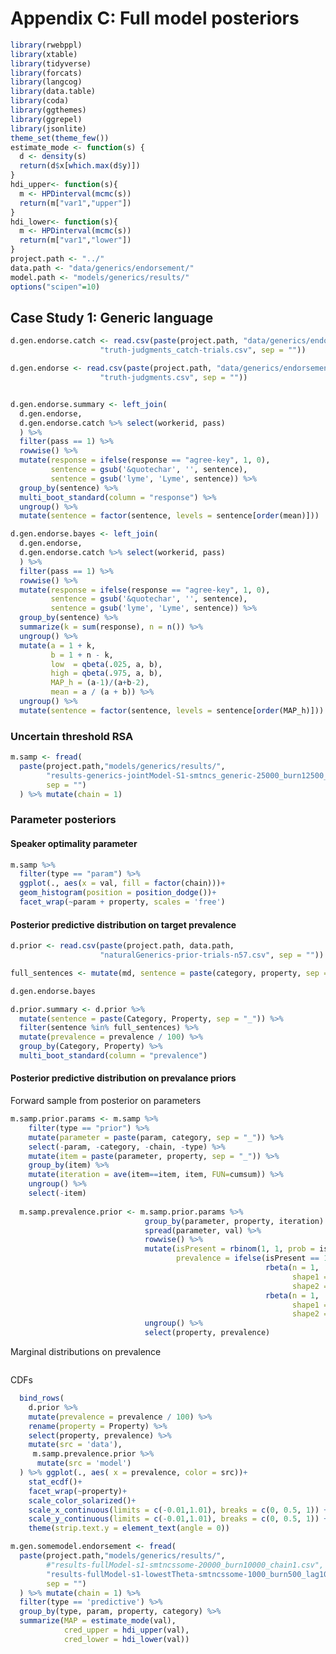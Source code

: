 # Appendix C: Full model posteriors


```r
library(rwebppl)
library(xtable)
library(tidyverse)
library(forcats)
library(langcog)
library(data.table)
library(coda)
library(ggthemes)
library(ggrepel)
library(jsonlite)
theme_set(theme_few())
estimate_mode <- function(s) {
  d <- density(s)
  return(d$x[which.max(d$y)])
}
hdi_upper<- function(s){
  m <- HPDinterval(mcmc(s))
  return(m["var1","upper"])
}
hdi_lower<- function(s){
  m <- HPDinterval(mcmc(s))
  return(m["var1","lower"])
}
project.path <- "../"
data.path <- "data/generics/endorsement/"
model.path <- "models/generics/results/"
options("scipen"=10) 
```

## Case Study 1: Generic language

```r
d.gen.endorse.catch <- read.csv(paste(project.path, "data/generics/endorsement/",
                    "truth-judgments_catch-trials.csv", sep = ""))

d.gen.endorse <- read.csv(paste(project.path, "data/generics/endorsement/",
                    "truth-judgments.csv", sep = ""))


d.gen.endorse.summary <- left_join(
  d.gen.endorse, 
  d.gen.endorse.catch %>% select(workerid, pass)
  ) %>%
  filter(pass == 1) %>%
  rowwise() %>%
  mutate(response = ifelse(response == "agree-key", 1, 0),
         sentence = gsub('&quotechar', '', sentence),
         sentence = gsub('lyme', 'Lyme', sentence)) %>%
  group_by(sentence) %>%
  multi_boot_standard(column = "response") %>%
  ungroup() %>%
  mutate(sentence = factor(sentence, levels = sentence[order(mean)]))

d.gen.endorse.bayes <- left_join(
  d.gen.endorse, 
  d.gen.endorse.catch %>% select(workerid, pass)
  ) %>%
  filter(pass == 1) %>%
  rowwise() %>%
  mutate(response = ifelse(response == "agree-key", 1, 0),
         sentence = gsub('&quotechar', '', sentence),
         sentence = gsub('lyme', 'Lyme', sentence)) %>%
  group_by(sentence) %>%
  summarize(k = sum(response), n = n()) %>%
  ungroup() %>%
  mutate(a = 1 + k,
         b = 1 + n - k,
         low  = qbeta(.025, a, b),
         high = qbeta(.975, a, b),
         MAP_h = (a-1)/(a+b-2),
         mean = a / (a + b)) %>% 
  ungroup() %>%
  mutate(sentence = factor(sentence, levels = sentence[order(MAP_h)]))
```

### Uncertain threshold RSA 

```r
m.samp <- fread(
  paste(project.path,"models/generics/results/", 
        "results-generics-jointModel-S1-smtncs_generic-25000_burn12500_lag20_chain1.csv",
        sep = "")
  ) %>% mutate(chain = 1)
```


### Parameter posteriors

#### Speaker optimality parameter

```r
m.samp %>% 
  filter(type == "param") %>%
  ggplot(., aes(x = val, fill = factor(chain)))+
  geom_histogram(position = position_dodge())+
  facet_wrap(~param + property, scales = 'free')
```

#### Posterior predictive distribution on target prevalence


```r
d.prior <- read.csv(paste(project.path, data.path, 
                    "naturalGenerics-prior-trials-n57.csv", sep = ""))

full_sentences <- mutate(md, sentence = paste(category, property, sep = "_"))$sentence

d.gen.endorse.bayes

d.prior.summary <- d.prior %>% 
  mutate(sentence = paste(Category, Property, sep = "_")) %>%
  filter(sentence %in% full_sentences) %>%
  mutate(prevalence = prevalence / 100) %>%
  group_by(Category, Property) %>%
  multi_boot_standard(column = "prevalence")
```

#### Posterior predictive distribution on prevalance priors


Forward sample from posterior on parameters
```r


m.samp.prior.params <- m.samp %>%
    filter(type == "prior") %>%
    mutate(parameter = paste(param, category, sep = "_")) %>%
    select(-param, -category, -chain, -type) %>%
    mutate(item = paste(parameter, property, sep = "_")) %>%
    group_by(item) %>%
    mutate(iteration = ave(item==item, item, FUN=cumsum)) %>%
    ungroup() %>%
    select(-item)
  
  m.samp.prevalence.prior <- m.samp.prior.params %>%
                              group_by(parameter, property, iteration) %>%
                              spread(parameter, val) %>%
                              rowwise() %>%
                              mutate(isPresent = rbinom(1, 1, prob = isPresent_na),
                                     prevalence = ifelse(isPresent == 1, 
                                                         rbeta(n = 1, 
                                                               shape1 = prevalenceGivenPresent_mean* prevalenceGivenPresent_sampleSize,
                                                               shape2 = (1-prevalenceGivenPresent_mean)*prevalenceGivenPresent_sampleSize),
                                                         rbeta(n = 1,
                                                               shape1 = 1,
                                                               shape2 = 100))) %>%
                              ungroup() %>%
                              select(property, prevalence)
```

Marginal distributions on prevalence
```r

```

CDFs


```r
  
  bind_rows(
    d.prior %>% 
    mutate(prevalence = prevalence / 100) %>%
    rename(property = Property) %>% 
    select(property, prevalence) %>%
    mutate(src = 'data'),
     m.samp.prevalence.prior %>%
      mutate(src = 'model')
  ) %>% ggplot(., aes( x = prevalence, color = src))+
    stat_ecdf()+
    facet_wrap(~property)+
    scale_color_solarized()+
    scale_x_continuous(limits = c(-0.01,1.01), breaks = c(0, 0.5, 1)) +
    scale_y_continuous(limits = c(-0.01,1.01), breaks = c(0, 0.5, 1)) +
    theme(strip.text.y = element_text(angle = 0))
```



```r
m.gen.somemodel.endorsement <- fread(
  paste(project.path,"models/generics/results/", 
        #"results-fullModel-s1-smtncssome-20000_burn10000_chain1.csv", 
        "results-fullModel-s1-lowestTheta-smtncssome-1000_burn500_lag10_chain1.csv",
        sep = "")
  ) %>% mutate(chain = 1) %>%
  filter(type == 'predictive') %>%
  group_by(type, param, property, category) %>%
  summarize(MAP = estimate_mode(val),
            cred_upper = hdi_upper(val),
            cred_lower = hdi_lower(val))
```

